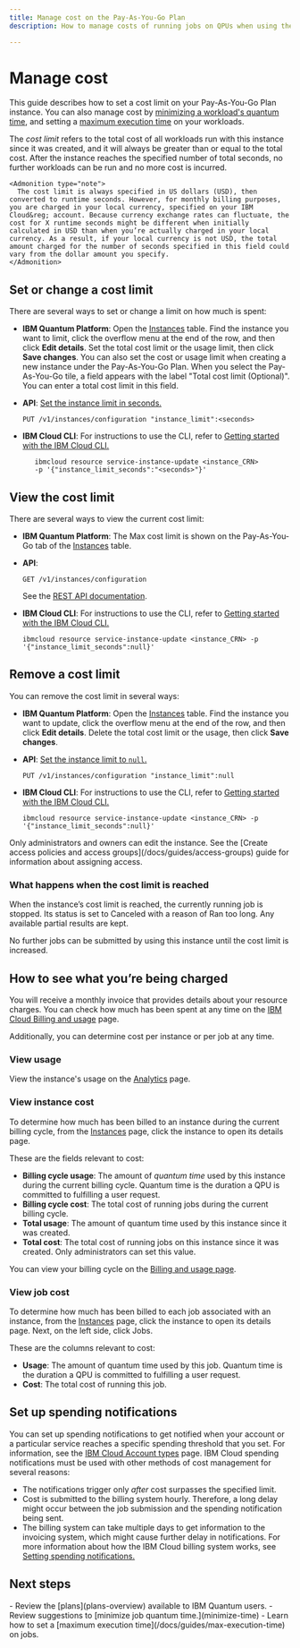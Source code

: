 ```yaml
---
title: Manage cost on the Pay-As-You-Go Plan
description: How to manage costs of running jobs on QPUs when using the Pay-As-You-Go Plan on IBM Quantum Platform.

---
```


# Manage cost

This guide describes how to set a cost limit on your Pay-As-You-Go Plan instance.  You can also manage cost by [minimizing a workload's quantum time](/docs/guides/minimize-time), and setting a [maximum execution time](/docs/guides/max-execution-time) on your workloads.

The _cost limit_ refers to the total cost of all workloads run with this instance since it was created, and it will always be greater than or equal to the total cost. After the instance reaches the specified number of total seconds, no further workloads can be run and no more cost is incurred.

    <Admonition type="note">
      The cost limit is always specified in US dollars (USD), then converted to runtime seconds. However, for monthly billing purposes, you are charged in your local currency, specified on your IBM Cloud&reg; account. Because currency exchange rates can fluctuate, the cost for X runtime seconds might be different when initially calculated in USD than when you’re actually charged in your local currency. As a result, if your local currency is not USD, the total amount charged for the number of seconds specified in this field could vary from the dollar amount you specify.
    </Admonition>

<span id="cost-limit"></span>
## Set or change a cost limit

There are several ways to set or change a limit on how much is spent:

* **IBM Quantum Platform**: Open the [Instances](https://quantum.cloud.ibm.com/instances) table. Find the instance you want to limit, click the overflow menu at the end of the row, and then click **Edit details**. Set the total cost limit or the usage limit, then click **Save changes**.
   <Admonition type="note">
   You can also set the cost or usage limit when creating a new instance under the Pay-As-You-Go Plan. When you select the Pay-As-You-Go tile, a field appears with the label "Total cost limit (Optional)". You can enter a total cost limit in this field.
   </Admonition>

* **API**: [Set the instance limit in seconds.](/docs/api/qiskit-runtime-rest/tags/instances#tags__instances__operations__replace_instance_data)

   ```api
   PUT /v1/instances/configuration "instance_limit":<seconds>
   ```

* **IBM Cloud CLI**: For instructions to use the CLI, refer to [Getting started with the IBM Cloud CLI.](https://cloud.ibm.com/docs/cli?topic=cli-getting-started)

   ```cli
      ibmcloud resource service-instance-update <instance_CRN>
      -p '{"instance_limit_seconds":"<seconds>"}'
   ```

## View the cost limit

There are several ways to view the current cost limit:

* **IBM Quantum Platform**: The Max cost limit is shown on the Pay-As-You-Go tab of the [Instances](https://quantum.cloud.ibm.com/instances) table.

* **API**:

   ```api
   GET /v1/instances/configuration
   ```
   See the [REST API documentation](/docs/api/qiskit-runtime-rest/tags/instances).

* **IBM Cloud CLI**: For instructions to use the CLI, refer to [Getting started with the IBM Cloud CLI.](https://cloud.ibm.com/docs/cli?topic=cli-getting-started)

   ```cli
   ibmcloud resource service-instance-update <instance_CRN> -p
   '{"instance_limit_seconds":null}'
   ```

## Remove a cost limit

You can remove the cost limit in several ways:

* **IBM Quantum Platform**: Open the [Instances](https://quantum.cloud.ibm.com/instances) table. Find the instance you want to update, click the overflow menu at the end of the row, and then click **Edit details**. Delete the total cost limit or the usage, then click **Save changes**.

* **API**: [Set the instance limit to `null`.](/docs/api/qiskit-runtime-rest/tags/instances)

   ```api
   PUT /v1/instances/configuration "instance_limit":null
   ```

* **IBM Cloud CLI**: For instructions to use the CLI, refer to [Getting started with the IBM Cloud CLI.](https://cloud.ibm.com/docs/cli?topic=cli-getting-started)

   ```cli
   ibmcloud resource service-instance-update <instance_CRN> -p
   '{"instance_limit_seconds":null}'
   ```
<Admonition type="note">
Only administrators and owners can edit the instance.  See the [Create access policies and access groups](/docs/guides/access-groups) guide for information about assigning access.
</Admonition>

### What happens when the cost limit is reached

When the instance’s cost limit is reached, the currently running job is stopped. Its status is set to Canceled with a reason of Ran too long. Any available partial results are kept.

No further jobs can be submitted by using this instance until the cost limit is increased.

## How to see what you’re being charged

You will receive a monthly invoice that provides details about your resource charges. You can check how much has been spent at any time on the [IBM Cloud Billing and usage](https://cloud.ibm.com/billing) page.

Additionally, you can determine cost per instance or per job at any time.

### View usage

View the instance's usage on the [Analytics](https://quantum.cloud.ibm.com/analytics) page.

### View instance cost

To determine how much has been billed to an instance during the current billing cycle, from the [Instances](https://quantum.cloud.ibm.com/instances) page, click the instance to open its details page.

These are the fields relevant to cost:

- **Billing cycle usage**: The amount of _quantum time_ used by this instance during the current billing cycle. Quantum time is the duration a QPU is committed to fulfilling a user request.
- **Billing cycle cost**: The total cost of running jobs during the current billing cycle.
- **Total usage**: The amount of quantum time used by this instance since it was created.
- **Total cost**: The total cost of running jobs on this instance since it was created. Only administrators can set this value.

You can view your billing cycle on the [Billing and usage page](https://cloud.ibm.com/billing).

### View job cost

To determine how much has been billed to each job associated with an instance, from the [Instances](https://quantum.cloud.ibm.com/instances) page, click the instance to open its details page. Next, on the left side, click Jobs.

These are the columns relevant to cost:

- **Usage**: The amount of quantum time used by this job. Quantum time is the duration a QPU is committed to fulfilling a user request.
- **Cost**: The total cost of running this job.

## Set up spending notifications

You can set up spending notifications to get notified when your account or a particular service reaches a specific spending threshold that you set. For information, see the [IBM Cloud Account types](https://cloud.ibm.com/docs/account?topic=account-accounts) page. IBM Cloud spending notifications must be used with other methods of cost management for several reasons:

*   The notifications trigger only *after* cost surpasses the specified limit.
*   Cost is submitted to the billing system hourly. Therefore, a long delay might occur between the job submission and the spending notification being sent.
*   The billing system can take multiple days to get information to the invoicing system, which might cause further delay in notifications. For more information about how the IBM Cloud billing system works, see [Setting spending notifications.](https://cloud.ibm.com/docs/billing-usage?topic=billing-usage-spending)

## Next steps

<Admonition type="tip" title="Recommendations">
    - Review the [plans](plans-overview) available to IBM Quantum users.
    - Review suggestions to [minimize job quantum time.](minimize-time)
    - Learn how to set a [maximum execution time](/docs/guides/max-execution-time) on jobs.
</Admonition>
